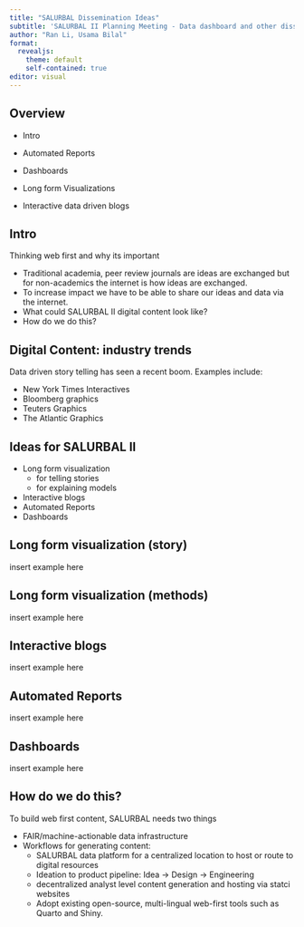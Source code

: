 ```yaml
---
title: "SALURBAL Dissemination Ideas"
subtitle: 'SALURBAL II Planning Meeting - Data dashboard and other dissemination'
author: "Ran Li, Usama Bilal"
format: 
  revealjs: 
    theme: default
    self-contained: true
editor: visual
---
```


## Overview

-   Intro

-   Automated Reports

-   Dashboards

-   Long form Visualizations

-   Interactive data driven blogs

## Intro

Thinking web first and why its important

::: incremental
-   Traditional academia, peer review journals are ideas are exchanged but for non-academics the internet is how ideas are exchanged.
-   To increase impact we have to be able to share our ideas and data via the internet.
-   What could SALURBAL II digital content look like?
-   How do we do this?
:::

## Digital Content: industry trends

Data driven story telling has seen a recent boom. Examples include:

::: incremental
-   New York Times Interactives
-   Bloomberg graphics
-   Teuters Graphics
-   The Atlantic Graphics
:::

## Ideas for SALURBAL II

-   Long form visualization
    -   for telling stories
    -   for explaining models
-   Interactive blogs
-   Automated Reports
-   Dashboards

## Long form visualization (story)

insert example here

## Long form visualization (methods)

insert example here

## Interactive blogs

insert example here

## Automated Reports

insert example here

## Dashboards

insert example here

## How do we do this?

To build web first content, SALURBAL needs two things

-   FAIR/machine-actionable data infrastructure
-   Workflows for generating content:
    -   SALURBAL data platform for a centralized location to host or route to digital resources
    -   Ideation to product pipeline: Idea -\> Design -\> Engineering
    -   decentralized analyst level content generation and hosting via statci websites
    -   Adopt existing open-source, multi-lingual web-first tools such as Quarto and Shiny.
